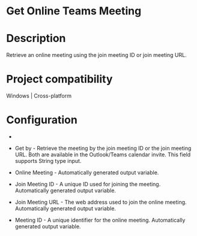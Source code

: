 ﻿# Get Online Teams Meeting

# Description

Retrieve an online meeting using the join meeting ID or join meeting URL.

# Project compatibility

Windows | Cross-platform

# Configuration

* 
* Get by - Retrieve the meeting by the join meeting ID or the join meeting URL. Both are available in the Outlook/Teams calendar invite. This field supports String type input.









* Online Meeting - Automatically generated output variable.
* Join Meeting ID - A unique ID used for joining the meeting. Automatically generated output variable.
* Join Meeting URL - The web address used to join the online meeting. Automatically generated output variable.
* Meeting ID - A unique identifier for the online meeting. Automatically generated output variable.
